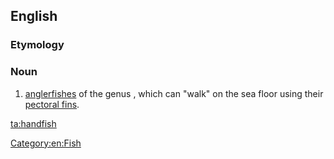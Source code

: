 ==English==
{{rfi}}
{{wikipedia}}
{{wikispecies|Brachionichthys}}

===Etymology===
{{compound|hand|fish|lang=en}}

===Noun===
{{en-noun|es}}

# [[anglerfish]]es of the genus {{taxlink|Brachionichthys|genus|noshow=1}}, which can "walk" on the sea floor using their [[pectoral fin]]s.

[[Category:en:Fish]]

[[ta:handfish]]